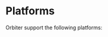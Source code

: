
<Meta
    title="Platforms"
    id="platforms"
/>

# Platforms

Orbiter support the following platforms:

<Table
    columns={[
        { title: "Platform", headerStyle: { width: "75px" }, rowClassName: "code" },
        { title: "Versions", headerStyle: { width: "200px" }, rowClassName: "code" }
    ]}
    rows={[
        ["Edge", "Last 2 versions"],
        ["Chrome", "Last 2 versions"],
        ["Firefox", "Last 2 versions"],
        ["Safari", "Last version"],
        ["IE", "-"]
    ]}
    style={{
        marginTop: "24px",
        marginBottom: "24px"
    }}
/>
